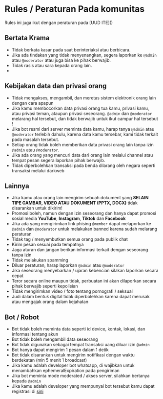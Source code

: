
# Rules / Peraturan Pada komunitas

<Callout type="info">
 Rules ini juga ikut dengan peraturan pada [UUD ITE]()
</Callout>

## Bertata Krama

- Tidak berkata kasar pada saat berinteriaksi atau berbicara.
- Jika ada tindakan yang tidak menyenangkan, segera laporkan ke `@admin` atau `@moderator` atau juga bisa ke pihak berwajib.
- Tidak rasis atau sara kepada orang lain.
-

## Kebijakan data dan privasi orang

- Tidak mengakses, mengambil, dan meretas sistem elektronik orang lain dengan cara apapun
- Jika kamu membocorkan data privasi orang tua kamu, privasi kamu, atau privasi teman, ataupun privasi seseorang. `@admin` dan `@moderator` melarang hal tersebut, dan tidak berwajib untuk ikut campur hal tersebut !
- Jika bot resmi dari server meminta data kamu, harap tanya `@admin` atau `@moderator` terlebih dahulu, karena data kamu tersebar, kami tidak terkait pada masalah tersebut.
- Setiap orang tidak boleh memberikan data privasi orang lain tanpa izin `@admin` atau `@moderator`.
- Jika ada orang yang mencuri data dari orang lain melalui channel atau tempat pesan segera laporkan pihak berwajib.
- Tidak diperbolehkan transaksi pada benda dilarang oleh negara seperti transaksi melalui darkweb

## Lainnya

- Jika kamu atau orang lain mengirim sebuah dokument yang **SELAIN TIPE GAMBAR, VIDEO ATAU DOKUMENT (PPTX, DOCX)** tidak disarankan untuk dikirim!
- Promosi boleh, namun dengan izin seseorang dan hanya dapat promosi sosial media **YouTube**, **Instagram**, **Tiktok** dan **Facebook**
- Jika ada yang mengirimkan link phising `@member` dapat melaporkan ke `@admin` dan `@moderator` untuk melakukan banned karena sudah melarang peraturan
- Tidak tag / menyembutkan semua orang pada publik chat
- Kirim pesan sesuai pada tempatnya
- Jaga aturan dan jangan berikan informasi terkait dengan seseorang tanpa izin
- Tidak melakukan spamming
- Diluar peraturan, harap laporkan `@admin` atau `@moderator`
- Jika seseorang menyebarkan / ujaran kebencian silakan laporkan secara cepat
- Teror secara online maupun tidak, perbuatan ini akan dilaporkan secara pihak berwajib seperti kepolisian
- Tidak mengirimkan video / foto tentang pornografi / seksual
- Judi dalam bentuk digital tidak diperbolehkan karena dapat merusak atau mengajak orang dalam kejahatan

## Bot / Robot

- Bot tidak boleh meminta data seperti id device, kontak, lokasi, dan informasi tentang akun
- Bot tidak boleh mengambil data seseorang
- Bot tidak digunakan sebagai tempat transaksi uang diluar izin `@admin`
- Bot hanya dapat mengirim 1 pesan dalam 1 detik
- Bot tidak disarankan untuk mengirim notifikasi dengan waktu berdekatan (min 5 menit 1 broadcast)
- Jika kamu adalah developer bot whatsapp, di wajibkan untuk menambahkan ephemeralExpiration pada pengiriman
- Jika bot meminta mode moderated / akses server, silahkan bertanya kepada `@admin`
- Jika kamu adalah developer yang mempunyai bot tersebut kamu dapat registrasi di [sini](https://apis.mzea.vercel.app/register)
